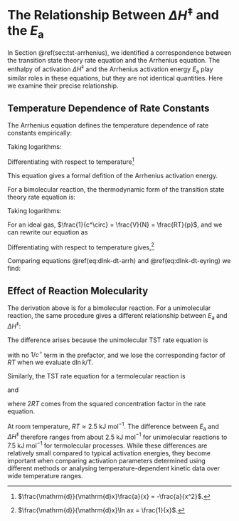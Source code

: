 # The Relationship Between $\Delta H^\ddagger$ and the $E_\mathrm{a}$ {#appendix-activation}

In Section \@ref(sec:tst-arrhenius), we identified a correspondence between the transition state theory rate equation and the Arrhenius equation. The enthalpy of activation $\Delta H^\ddagger$ and the Arrhenius activation energy $E_\mathrm{a}$ play similar roles in these equations, but they are not identical quantities. Here we examine their precise relationship.

## Temperature Dependence of Rate Constants

The Arrhenius equation defines the temperature dependence of rate constants empirically:

\begin{equation}
k = A\mathrm{e}^{-E_\mathrm{a}/RT}
(\#eq:arrhenius)
\end{equation}

Taking logarithms:

\begin{equation}
\ln k = \ln A - \frac{E_\mathrm{a}}{RT}
(\#eq:arrhenius-ln)
\end{equation}

Differentiating with respect to temperature^[$\frac{\mathrm{d}}{\mathrm{d}x}\frac{a}{x} = -\frac{a}{x^2}$.]

\begin{equation}
\frac{\mathrm{d}\ln k}{\mathrm{d}T} = \frac{E_\mathrm{a}}{RT^2}
(\#eq:dlnk-dt-arrh)
\end{equation}

This equation gives a formal defition of the Arrhenius activation energy.

For a bimolecular reaction, the thermodynamic form of the transition state theory rate equation is:

\begin{equation}
k = \frac{k_\mathrm{B}T}{hc^\circ}\mathrm{e}^{\Delta S^\ddagger/R}\mathrm{e}^{-\Delta H^\ddagger/RT}
(\#eq:eyring)
\end{equation}

Taking logarithms:

\begin{equation}
\ln k = \ln\left(\frac{k_\mathrm{B}T}{hc^\circ}\right) + \frac{\Delta S^\ddagger}{R} - \frac{\Delta H^\ddagger}{RT}
(\#eq:eyring-linear)
\end{equation}

For an ideal gas, $\frac{1}{c^\circ} = \frac{V}{N} = \frac{RT}{p}$, and we can rewrite our equation as

\begin{equation}
\ln k = \ln\left(\frac{k_\mathrm{B}T}{h}\right) + \ln\left(\frac{RT}{p}\right) + \frac{\Delta S^\ddagger}{R} - \frac{\Delta H^\ddagger}{RT}
(\#eq:eyring-linear-expanded)
\end{equation}

Differentiating with respect to temperature gives,^[$\frac{\mathrm{d}}{\mathrm{d}x}\ln ax = \frac{1}{x}$.]

\begin{equation}
\frac{\mathrm{d}\ln k}{\mathrm{d}T} = \frac{1}{T} + \frac{1}{T} + \frac{\Delta H^\ddagger}{RT^2}
(\#eq:dlnk-dt-eyring)
\end{equation}

Comparing equations \@ref(eq:dlnk-dt-arrh) and \@ref(eq:dlnk-dt-eyring) we find:

\begin{equation}
E_\mathrm{a} = \Delta H^\ddagger + 2RT
(\#eq:relationship-bimolecular)
\end{equation}

## Effect of Reaction Molecularity

The derivation above is for a bimolecular reaction. For a unimolecular reaction, the same procedure gives a different relationship between $E_\mathrm{a}$ and $\Delta H^\ddagger$:

\begin{equation}
E_\mathrm{a} = \Delta H^\ddagger + RT
(\#eq:relationship-unimolecular)
\end{equation}

The difference arises because the unimolecular TST rate equation is 

\begin{equation}
k = \frac{k_\mathrm{B}T}{h}\mathrm{e}^{\Delta S^\ddagger/R}\mathrm{e}^{-\Delta H^\ddagger/RT}
(\#eq:eyring-unimolecular)
\end{equation}

with no $1/c^\circ$ term in the prefactor, and we lose the corresponding factor of $RT$ when we evaluate $\mathrm{d} \ln k / \mathrm{T}$.

Similarly, the TST rate equation for a termolecular reaction is

\begin{equation}
k = \frac{k_\mathrm{B}T}{h{c^\circ}^2}\mathrm{e}^{\Delta S^\ddagger/R}\mathrm{e}^{-\Delta H^\ddagger/RT}
(\#eq:eyring-termolecular)
\end{equation}

and

\begin{equation}
E_\mathrm{a} = \Delta H^\ddagger + 3RT
(\#eq:relationship-termolecular)
\end{equation}

where $2RT$ comes from the squared concentration factor in the rate equation.

At room temperature, $RT \approx 2.5$ kJ mol$^{-1}$. The difference between $E_\mathrm{a}$ and $\Delta H^\ddagger$ therefore ranges from about 2.5 kJ mol$^{-1}$ for unimolecular reactions to 7.5 kJ mol$^{-1}$ for termolecular processes. While these differences are relatively small compared to typical activation energies, they become important when comparing activation parameters determined using different methods or analysing temperature-dependent kinetic data over wide temperature ranges.

